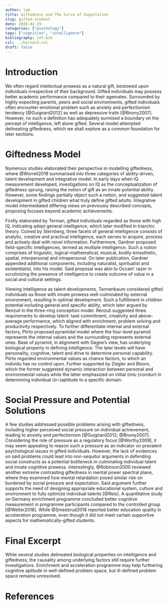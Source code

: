 ```yaml
---
author: lam
title: Giftedness and The Curse of Expectation
slug: gifted-student
date: 2020-02-29
categories: ["psychology"]
tags: ["cognition", "intelligence"]
bibliography: ref.bib
csl: ../harvard.csl
draft: false
---
```


# Introduction

We often regard intellectual prowess as a natural gift, bestowed upon
individuals irrespective of their background. Gifted individuals may possess
better academic performance compared to their agemates. Surrounded by highly
expecting parents, peers and social environments, gifted individuals often
encounter emotional problem such as anxiety and perfectionism tendency
[@Guignard2012] as well as depressive traits [@Bnony2007]. However, no such a
definition has adequately surmised a boundary on the percept of intelligence,
left alone gifted. Several model attempted delineating giftedness, which we
shall explore as a common foundation for later sections.

# Giftedness Model

Numerous studies elaborated their perspective in modelling giftedness, where
@Worrell2019 summarised into three categories of ability-driven, talent
development and integrative model. In early days when IQ measurement developed,
investigations on IQ as the conceptualization of giftedness sprung, raising the
notion of gift as an innate potential ability. However, some findings partially
object such a notion, and suggested talent development in gifted children what
truly define gifted adults. Integrative model intermediated differing views on
previously described concepts, proposing focuses beyond academic achievements.

Firstly elaborated by Terman, gifted individuals regarded as those with
high IQ, indicating adept general intelligence, which later modified in
triarchic theory. Coined by Sternberg, three facets of general intelligence
consists of analytic, creative and practical intelligence, each serves to
acquire, process and actively deal with novel information. Furthermore, Gardner
proposed field-specific intelligences, termed as multiple intelligence. Such a
notion comprises of linguistic, logical-mathematical, musical,
bodily-kinesthetic, spatial, interpersonal and intrapersonal. On later
publication, Gardner appended additional components, including naturalist,
spiritualist and existentialist, into his model. Said proposal was akin to
Occam' razor in scrutinizing the presence of intelligence to create outcome of
value in a social and cultural settings.

Viewing intelligence as talent developments, Tannenbaum considered gifted
individuals as those with innate prowess well-culminated by external
environment, resulting in optimal development. Such a fulfillment in children
potential including general and specific ability, which later argued by Renzuli
in the three-ring conception model. Renzuli suggested three requirements to
develop talent: task commitment, creativity and above-average performance,
which aligned with enrichment, problem solving and productivity respectively.
To further differentiate internal and external factors, Piirto proposed
pyramidal model where the four-level pyramid represents the internal values and
the surrounding represents external ones. Base of pyramid, in alignment with
Gagne's view, has underlying biological property in defining intelligence. The
later levels will have personality, cognitive, talent and drive to determine
personal capability. Piirto regarded environmental values as chance factors,
to which an individu has no control upon. Further supported by Ziegler and
Bloom, which the former suggested dynamic interaction between personal and
environmental values while the latter emphasized on initial (mis-)conduct in
determining individual (in-)aptitude to a specific domain.

# Social Pressure and Potential Solutions

A few studies addressed possible problems arising with giftedness, including
higher perceived social pressure on individual achievement, leading to anxiety
and perfectionism [@Guignard2012; @Bnony2007]. Considering the role of pressure
as a regulatory focus [@Worthy2009], it may seem appealing to reason such a
pressure as an indicator on prevalent psychological issues in gifted
individuals.  However, the lack of evidences on said problems could lead into
non-sequitur arguments in defending social constructs as a potential bottleneck
in culminating individual talent and innate cognitive prowess. Interestingly,
@Robinson2000 reviewed another extreme contrasting giftedness in mental power
spectral plane, where they examined how mental retardation posed similar risk
on burdened by social pressure and expectation. Said argument further supports
the need of designing appropriate educational system, culture and environment
to fully optimize individual talents [@Reis]. A quantitative study on Germany
enrichment programme concluded better cognitive measurement in programme
participants compared to the controlled group [@Welter2018]. While
@Smedsrud2018 reported better education quality in acceleration programme, even
though it did not meet certain supportive aspects for mathematically-gifted
students.

# Final Excerpt

While several studies delineated biological properties on intelligence and
giftedness, the causality among underlying factors still require further
investigations. Enrichment and acceleration programme may help furthering
cognitive aptitude in well-defined problem space, but ill-defined problem space
remains unresolved.

# References

